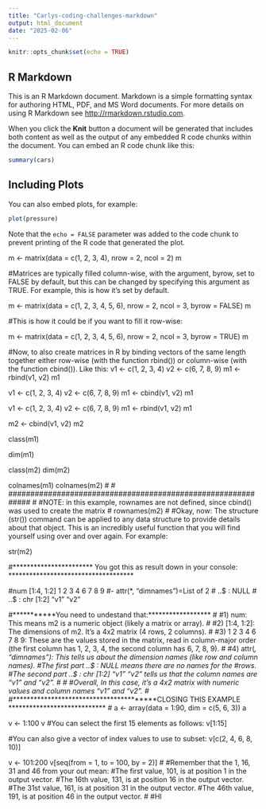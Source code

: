 ```yaml
---
title: "Carlys-coding-challenges-markdown"
output: html_document
date: "2025-02-06"
---
```


```r
knitr::opts_chunk$set(echo = TRUE)
```

## R Markdown

This is an R Markdown document. Markdown is a simple formatting syntax for authoring HTML, PDF, and MS Word documents. For more details on using R Markdown see <http://rmarkdown.rstudio.com>.

When you click the **Knit** button a document will be generated that includes both content as well as the output of any embedded R code chunks within the document. You can embed an R code chunk like this:

```r
summary(cars)
```

## Including Plots

You can also embed plots, for example:

```r
plot(pressure)
```

Note that the `echo = FALSE` parameter was added to the code chunk to prevent printing of the R code that generated the plot.

m <- matrix(data = c(1, 2, 3, 4), nrow = 2, ncol = 2)
m

#Matrices are typically filled column-wise, with the argument, byrow, set to FALSE by default, but this can be changed by specifying this argument as TRUE. For example, this is how it's set by default. 

m <- matrix(data = c(1, 2, 3, 4, 5, 6), nrow = 2, ncol = 3, byrow = FALSE)
m

#This is how it could be if you want to fill it row-wise: 

m <- matrix(data = c(1, 2, 3, 4, 5, 6), nrow = 2, ncol = 3, byrow = TRUE)
m

#Now, to also create matrices in R by binding vectors of the same length together either row-wise (with the function rbind()) or column-wise (with the function cbind()). Like this: 
v1 <- c(1, 2, 3, 4)
v2 <- c(6, 7, 8, 9)
m1 <- rbind(v1, v2)
m1

v1 <- c(1, 2, 3, 4)
v2 <- c(6, 7, 8, 9)
m1 <- cbind(v1, v2)
m1

v1 <- c(1, 2, 3, 4)
v2 <- c(6, 7, 8, 9)
m1 <- rbind(v1, v2)
m1

m2 <- cbind(v1, v2)
m2

class(m1)

dim(m1)

class(m2)
dim(m2)

colnames(m1)
colnames(m2)
#
#
#############################################################
#
#NOTE: in this example, rownames are not defined, since cbind() was used to create the matrix
#
rownames(m2)
#
#Okay, now: The structure (str()) command can be applied to any data structure to provide details about that object. This is an incredibly useful function that you will find yourself using over and over again. For example: 

str(m2)

#*********************** You got this as result down in your console: ************************************

#num [1:4, 1:2] 1 2 3 4 6 7 8 9
#- attr(*, "dimnames")=List of 2
# ..$ : NULL
#  ..$ : chr [1:2] "v1" "v2"

#***********You need to undestand that:******************
#
#1) num: This means m2 is a numeric object (likely a matrix or array).
#
#2) [1:4, 1:2]: The dimensions of m2. It's a 4x2 matrix (4 rows, 2 columns).
#
#3) 1 2 3 4 6 7 8 9: These are the values stored in the matrix, read in column-major order (the first column has 1, 2, 3, 4, the second column has 6, 7, 8, 9).
#
#4) attr(*, "dimnames"): This tells us about the dimension names (like row and column names).
#The first part ..$ : NULL means there are no names for the #rows.
#The second part ..$ : chr [1:2] "v1" "v2" tells us that the column names are "v1" and "v2".
#
#
#Overall, In this case, it's a 4x2 matrix with numeric values and column names "v1" and "v2".
#
#*****************************************CLOSING THIS EXAMPLE ****************************
#
a <- array(data = 1:90, dim = c(5, 6, 3))
a

v <- 1:100
v
#You can select the first 15 elements as follows:
v[1:15]

#You can also give a vector of index values to use to subset:
v[c(2, 4, 6, 8, 10)]

v <- 101:200
v[seq(from = 1, to = 100, by = 2)]
#
#Remember that the 1, 16, 31 and 46 from your out mean:
#The first value, 101, is at position 1 in the output vector.
#The 16th value, 131, is at position 16 in the output vector.
#The 31st value, 161, is at position 31 in the output vector.
#The 46th value, 191, is at position 46 in the output vector.
#
#HI
